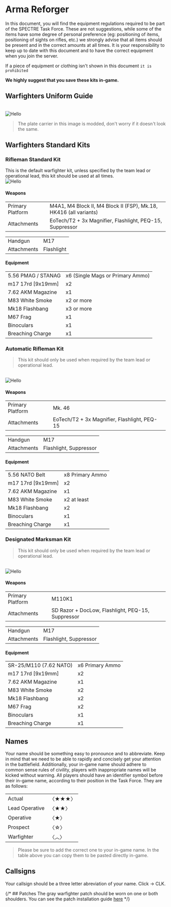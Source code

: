 
# Arma Reforger

In this document, you will find the equipment regulations required to be part of the SPECTRE Task Force. These are not suggestions, while some of the items have some degree of personal preference (eg: positioning of items, positioning of sights on rifles, etc.) we strongly advise that all items should be present and in the correct amounts at all times. It is your responsibility to keep up to date with this document and to have the correct equipment when you join the server.

If a piece of equipment or clothing isn't shown in this document `it is prohibited`

**We highly suggest that you save these kits in-game.**

## Warfighters Uniform Guide
<br/>
<Image className="mt-8" src="/kits-wf.png" alt="Hello" width={878} height={613} />

> The plate carrier in this image is modded, don't worry if it doesn't look the same.

## Warfighters Standard Kits

### Rifleman Standard Kit
This is the default warfighter kit, unless specified by the team lead or operational lead, this kit should be used at all times.
<br />
<Image  src="/sopmod.png" alt="Hello" width={878} height={453} />

#### Weapons
<table className="w-full border border-collapse border-slate-50 mt-4">
  <tbody>
    <tr>
      <td className="border border-slate-600 border-opacity-30 p-2 w-2/5 font-bold">Primary Platform</td>
      <td className="border border-slate-600 p-2 border-opacity-30">M4A1, M4 Block II, M4 Block II (FSP), Mk.18, HK416 (all variants)</td>
    </tr>
    <tr>
      <td className="border border-slate-600 border-opacity-30 p-2 w-2/5 font-bold">Attachments</td>
      <td className="border border-slate-600 p-2 border-opacity-30">EoTech/T2 + 3x Magnifier, Flashlight, PEQ-15, Suppressor</td>
    </tr>
    </tbody>
</table>
<table className="w-full border border-collapse border-slate-50 mt-4">
  <tbody>
    <tr>
      <td className="border border-slate-600 border-opacity-30 p-2 w-2/5 font-bold">Handgun</td>
      <td className="border border-slate-600 p-2 border-opacity-30">M17</td>
    </tr>
    <tr>
      <td className="border border-slate-600 border-opacity-30 p-2 w-2/5 font-bold">Attachments</td>
      <td className="border border-slate-600 p-2 border-opacity-30">Flashlight</td>
    </tr>
    </tbody>
</table>

#### Equipment
<table className="w-full border border-collapse border-slate-50 mt-4">
  <tbody>
    <tr>
      <td className="border border-slate-600 border-opacity-30 p-2 w-2/5 font-bold">5.56 PMAG / STANAG</td>
      <td className="border border-slate-600 p-2 border-opacity-30">x6 (Single Mags or Primary Ammo)</td>
    </tr>
    <tr>
      <td className="border border-slate-600 border-opacity-30 p-2 w-2/5 font-bold">m17 17rd [9x19mm]</td>
      <td className="border border-slate-600 p-2 border-opacity-30">x2</td>
    </tr>
    <tr>
      <td className="border border-slate-600 border-opacity-30 p-2 w-2/5 font-bold">7.62 AKM Magazine</td>
      <td className="border border-slate-600 p-2 border-opacity-30">x1</td>
    </tr>
    <tr>
      <td className="border border-slate-600 border-opacity-30 p-2 w-2/5 font-bold">M83 White Smoke</td>
      <td className="border border-slate-600 p-2 border-opacity-30">x2 or more</td>
    </tr>
    <tr>
      <td className="border border-slate-600 border-opacity-30 p-2 w-2/5 font-bold">Mk18 Flashbang</td>
      <td className="border border-slate-600 p-2 border-opacity-30">x3 or more</td>
    </tr>
    <tr>
      <td className="border border-slate-600 border-opacity-30 p-2 w-2/5 font-bold">M67 Frag</td>
      <td className="border border-slate-600 p-2 border-opacity-30">x1</td>
    </tr>
    <tr>
      <td className="border border-slate-600 border-opacity-30 p-2 w-2/5 font-bold">Binoculars</td>
      <td className="border border-slate-600 p-2 border-opacity-30">x1</td>
    </tr>
    <tr>
      <td className="border border-slate-600 border-opacity-30 p-2 w-2/5 font-bold">Breaching Charge</td>
      <td className="border border-slate-600 p-2 border-opacity-30">x1</td>
    </tr>
    </tbody>
</table>


### Automatic Rifleman Kit
> This kit should only be used when required by the team lead or operational lead.

<br />
<Image  src="/mk46.png" alt="Hello" width={878} height={453} />

#### Weapons
<table className="w-full border border-collapse border-slate-50 mt-4">
  <tbody>
    <tr>
      <td className="border border-slate-600 border-opacity-30 p-2 w-2/5 font-bold">Primary Platform</td>
      <td className="border border-slate-600 p-2 border-opacity-30">Mk. 46</td>
    </tr>
    <tr>
      <td className="border border-slate-600 border-opacity-30 p-2 w-2/5 font-bold">Attachments</td>
      <td className="border border-slate-600 p-2 border-opacity-30">EoTech/T2 + 3x Magnifier, Flashlight, PEQ-15</td>
    </tr>
    </tbody>
</table>
<table className="w-full border border-collapse border-slate-50 mt-4">
  <tbody>
    <tr>
      <td className="border border-slate-600 border-opacity-30 p-2 w-2/5 font-bold">Handgun</td>
      <td className="border border-slate-600 p-2 border-opacity-30">M17</td>
    </tr>
    <tr>
      <td className="border border-slate-600 border-opacity-30 p-2 w-2/5 font-bold">Attachments</td>
  <td className="border border-slate-600 p-2 border-opacity-30">Flashlight, Suppressor</td>
    </tr>
    </tbody>
</table>

#### Equipment
<table className="w-full border border-collapse border-slate-50 mt-4">
  <tbody>
    <tr>
      <td className="border border-slate-600 border-opacity-30 p-2 w-2/5 font-bold">5.56 NATO Belt</td>
      <td className="border border-slate-600 p-2 border-opacity-30">x8 Primary Ammo</td>
    </tr>
    <tr>
      <td className="border border-slate-600 border-opacity-30 p-2 w-2/5 font-bold">m17 17rd [9x19mm]</td>
      <td className="border border-slate-600 p-2 border-opacity-30">x2</td>
    </tr>
    <tr>
      <td className="border border-slate-600 border-opacity-30 p-2 w-2/5 font-bold">7.62 AKM Magazine</td>
      <td className="border border-slate-600 p-2 border-opacity-30">x1</td>
    </tr>
    <tr>
      <td className="border border-slate-600 border-opacity-30 p-2 w-2/5 font-bold">M83 White Smoke</td>
      <td className="border border-slate-600 p-2 border-opacity-30">x2 at least</td>
    </tr>
    <tr>
      <td className="border border-slate-600 border-opacity-30 p-2 w-2/5 font-bold">Mk18 Flashbang</td>
      <td className="border border-slate-600 p-2 border-opacity-30">x2</td>
    </tr>
    <tr>
      <td className="border border-slate-600 border-opacity-30 p-2 w-2/5 font-bold">Binoculars</td>
      <td className="border border-slate-600 p-2 border-opacity-30">x1</td>
    </tr>
    <tr>
      <td className="border border-slate-600 border-opacity-30 p-2 w-2/5 font-bold">Breaching Charge</td>
      <td className="border border-slate-600 p-2 border-opacity-30">x1</td>
    </tr>
    </tbody>
</table>

### Designated Marksman Kit
> This kit should only be used when required by the team lead or operational lead.

<br />
<Image  src="/mk110.png" alt="Hello" width={878} height={453} />

#### Weapons
<table className="w-full border border-collapse border-slate-50 mt-4">
  <tbody>
    <tr>
      <td className="border border-slate-600 border-opacity-30 p-2 w-2/5 font-bold">Primary Platform</td>
      <td className="border border-slate-600 p-2 border-opacity-30">M110K1</td>
    </tr>
    <tr>
      <td className="border border-slate-600 border-opacity-30 p-2 w-2/5 font-bold">Attachments</td>
      <td className="border border-slate-600 p-2 border-opacity-30">SD Razor + DocLow, Flashlight, PEQ-15, Suppressor</td>
    </tr>
    </tbody>
</table>
<table className="w-full border border-collapse border-slate-50 mt-4">
  <tbody>
    <tr>
      <td className="border border-slate-600 border-opacity-30 p-2 w-2/5 font-bold">Handgun</td>
      <td className="border border-slate-600 p-2 border-opacity-30">M17</td>
    </tr>
    <tr>
      <td className="border border-slate-600 border-opacity-30 p-2 w-2/5 font-bold">Attachments</td>
      <td className="border border-slate-600 p-2 border-opacity-30">Flashlight, Suppressor</td>
    </tr>
    </tbody>
</table>

#### Equipment
<table className="w-full border border-collapse border-slate-50 mt-4">
  <tbody>
    <tr>
      <td className="border border-slate-600 border-opacity-30 p-2 w-2/5 font-bold">SR-25/M110 (7.62 NATO)</td>
      <td className="border border-slate-600 p-2 border-opacity-30">x6 Primary Ammo</td>
    </tr>
    <tr>
      <td className="border border-slate-600 border-opacity-30 p-2 w-2/5 font-bold">m17 17rd [9x19mm]</td>
      <td className="border border-slate-600 p-2 border-opacity-30">x2</td>
    </tr>
    <tr>
      <td className="border border-slate-600 border-opacity-30 p-2 w-2/5 font-bold">7.62 AKM Magazine</td>
      <td className="border border-slate-600 p-2 border-opacity-30">x1</td>
    </tr>
    <tr>
      <td className="border border-slate-600 border-opacity-30 p-2 w-2/5 font-bold">M83 White Smoke</td>
      <td className="border border-slate-600 p-2 border-opacity-30">x2</td>
    </tr>
    <tr>
      <td className="border border-slate-600 border-opacity-30 p-2 w-2/5 font-bold">Mk18 Flashbang</td>
      <td className="border border-slate-600 p-2 border-opacity-30">x2</td>
    </tr>
    <tr>
      <td className="border border-slate-600 border-opacity-30 p-2 w-2/5 font-bold">M67 Frag</td>
      <td className="border border-slate-600 p-2 border-opacity-30">x2</td>
    </tr>
    <tr>
      <td className="border border-slate-600 border-opacity-30 p-2 w-2/5 font-bold">Binoculars</td>
      <td className="border border-slate-600 p-2 border-opacity-30">x1</td>
    </tr>
    <tr>
      <td className="border border-slate-600 border-opacity-30 p-2 w-2/5 font-bold">Breaching Charge</td>
      <td className="border border-slate-600 p-2 border-opacity-30">x1</td>
    </tr>
    </tbody>
</table>



## Names
Your name should be something easy to pronounce and to abbreviate. Keep in mind that we need to be able to rapidly and concisely get your attention in the battlefield. Additionally, your in-game name should adhere to common sense rules of civility, players with inappropriate names will be kicked without warning.
All players should have an identifier symbol before their in-game name, according to their position in the Task Force. They are as follows:

<table className="w-full border border-collapse border-slate-50 mt-4">
  <tbody>
    <tr>
      <td className="border border-slate-600 border-opacity-30 p-2 w-2/5 font-bold">Actual</td>
      <td className="border border-slate-600 p-2 border-opacity-30"><CopyToClipboard>〈★★★〉</CopyToClipboard> </td>
    </tr>
    <tr>
      <td className="border border-slate-600 border-opacity-30 p-2 w-2/5 font-bold">Lead Operative</td>
      <td className="border border-slate-600 p-2 border-opacity-30"><CopyToClipboard>〈★★〉</CopyToClipboard></td>
    </tr>
    <tr>
      <td className="border border-slate-600 border-opacity-30 p-2 w-2/5 font-bold">Operative</td>
      <td className="border border-slate-600 p-2 border-opacity-30"><CopyToClipboard>〈★〉</CopyToClipboard></td>
    </tr>
    <tr>
      <td className="border border-slate-600 border-opacity-30 p-2 w-2/5 font-bold">Prospect</td>
      <td className="border border-slate-600 p-2 border-opacity-30"><CopyToClipboard>〈☆〉</CopyToClipboard></td>
    </tr>
    <tr>
      <td className="border border-slate-600 border-opacity-30 p-2 w-2/5 font-bold" >Warfighter</td>
      <td className="border border-slate-600 p-2 border-opacity-30"><CopyToClipboard>〈︿〉</CopyToClipboard></td>
    </tr>
  </tbody>
</table>

> Please be sure to add the correct one to your in-game name. In the table above you can copy them to be pasted directly in-game.

## Callsigns
Your callsign should be a three letter abreviation of your name. Click → CLK.


{/* ## Patches
The gray warfighter patch should be worn on one or both shoulders. You can see the patch installation guide [here](./equipment-regulations) */}